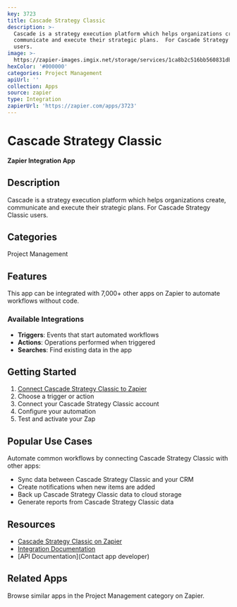 ```yaml
---
key: 3723
title: Cascade Strategy Classic
description: >-
  Cascade is a strategy execution platform which helps organizations create,
  communicate and execute their strategic plans.  For Cascade Strategy Classic
  users.
image: >-
  https://zapier-images.imgix.net/storage/services/1ca8b2c516bb560831db49d0d7eab04b.png?auto=format%2Ccompress&ixlib=python-3.0.0&q=50
hexColor: '#000000'
categories: Project Management
apiUrl: ''
collection: Apps
source: zapier
type: Integration
zapierUrl: 'https://zapier.com/apps/3723'
---
```

# Cascade Strategy Classic

**Zapier Integration App**

## Description

Cascade is a strategy execution platform which helps organizations create, communicate and execute their strategic plans.  For Cascade Strategy Classic users.

## Categories

Project Management

## Features

This app can be integrated with 7,000+ other apps on Zapier to automate workflows without code.

### Available Integrations

- **Triggers**: Events that start automated workflows
- **Actions**: Operations performed when triggered
- **Searches**: Find existing data in the app

## Getting Started

1. [Connect Cascade Strategy Classic to Zapier](https://zapier.com/apps/3723)
2. Choose a trigger or action
3. Connect your Cascade Strategy Classic account
4. Configure your automation
5. Test and activate your Zap

## Popular Use Cases

Automate common workflows by connecting Cascade Strategy Classic with other apps:

- Sync data between Cascade Strategy Classic and your CRM
- Create notifications when new items are added
- Back up Cascade Strategy Classic data to cloud storage
- Generate reports from Cascade Strategy Classic data

## Resources

- [Cascade Strategy Classic on Zapier](https://zapier.com/apps/3723)
- [Integration Documentation](https://zapier.com/apps/3723/integrations)
- [API Documentation](Contact app developer)

## Related Apps

Browse similar apps in the Project Management category on Zapier.
